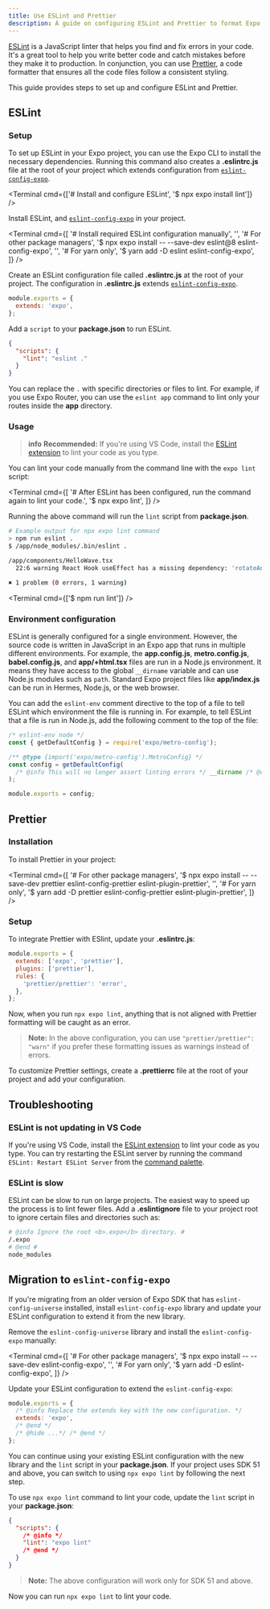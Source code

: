 ```yaml
---
title: Use ESLint and Prettier
description: A guide on configuring ESLint and Prettier to format Expo apps.
---
```



<TabsGroup>

[ESLint](https://eslint.org/) is a JavaScript linter that helps you find and fix errors in your code. It's a great tool to help you write better code and catch mistakes before they make it to production. In conjunction, you can use [Prettier](https://prettier.io/docs/en/), a code formatter that ensures all the code files follow a consistent styling.

This guide provides steps to set up and configure ESLint and Prettier.

## ESLint

### Setup

To set up ESLint in your Expo project, you can use the Expo CLI to install the necessary dependencies. Running this command also creates a **.eslintrc.js** file at the root of your project which extends configuration from [`eslint-config-expo`](https://github.com/expo/expo/tree/main/packages/eslint-config-expo).

<Terminal cmd={['# Install and configure ESLint', '$ npx expo install lint']} />

<Collapsible summary="Setup instructions for SDK 50 and below">

<Step label="1">

Install ESLint, and [`eslint-config-expo`](https://github.com/expo/expo/tree/main/packages/eslint-config-expo) in your project.

<Terminal
  cmd={[
    '# Install required ESLint configuration manually',
    '',
    '# For other package managers',
    '$ npx expo install -- --save-dev eslint@8 eslint-config-expo',
    '',
    '# For yarn only',
    '$ yarn add -D eslint eslint-config-expo',
  ]}
/>

</Step>

<Step label="2">

Create an ESLint configuration file called **.eslintrc.js** at the root of your project. The configuration in **.eslintrc.js** extends [`eslint-config-expo`](https://github.com/expo/expo/tree/main/packages/eslint-config-expo).

```js .eslintrc.js
module.exports = {
  extends: 'expo',
};
```

</Step>

<Step label="3">

Add a `script` to your **package.json** to run ESLint.

```json package.json
{
  "scripts": {
    "lint": "eslint ."
  }
}
```

You can replace the `.` with specific directories or files to lint. For example, if you use Expo Router, you can use the `eslint app` command to lint only your routes inside the **app** directory.

</Step>

</Collapsible>

### Usage

> **info** **Recommended:** If you're using VS Code, install the [ESLint extension](https://marketplace.visualstudio.com/items?itemName=dbaeumer.vscode-eslint) to lint your code as you type.

You can lint your code manually from the command line with the `expo lint` script:

<Tabs>

<Tab label="For SDK 51 and above">

<Terminal
  cmd={[
    '# After ESLint has been configured, run the command again to lint your code.',
    '$ npx expo lint',
  ]}
/>

Running the above command will run the `lint` script from **package.json**.

```sh
# Example output for npx expo lint command
> npm run eslint .
$ /app/node_modules/.bin/eslint .

/app/components/HelloWave.tsx
  22:6 warning React Hook useEffect has a missing dependency: 'rotateAnimation'. Either include it or remove the dependency array react-hooks/exhaustive-deps

✖ 1 problem (0 errors, 1 warning)
```

</Tab>

<Tab label="For SDK 50 and below">

<Terminal cmd={['$ npm run lint']} />

</Tab>

</Tabs>

### Environment configuration

ESLint is generally configured for a single environment. However, the source code is written in JavaScript in an Expo app that runs in multiple different environments. For example, the **app.config.js**, **metro.config.js**, **babel.config.js**, and **app/+html.tsx** files are run in a Node.js environment. It means they have access to the global `__dirname` variable and can use Node.js modules such as `path`. Standard Expo project files like **app/index.js** can be run in Hermes, Node.js, or the web browser.

You can add the `eslint-env` comment directive to the top of a file to tell ESLint which environment the file is running in. For example, to tell ESLint that a file is run in Node.js, add the following comment to the top of the file:

```js metro.config.js
/* eslint-env node */
const { getDefaultConfig } = require('expo/metro-config');

/** @type {import('expo/metro-config').MetroConfig} */
const config = getDefaultConfig(
  /* @info This will no longer assert linting errors */ __dirname /* @end */
);

module.exports = config;
```

## Prettier

### Installation

To install Prettier in your project:

<Terminal
  cmd={[
    '# For other package managers',
    '$ npx expo install -- --save-dev prettier eslint-config-prettier eslint-plugin-prettier',
    '',
    '# For yarn only',
    '$ yarn add -D prettier eslint-config-prettier eslint-plugin-prettier',
  ]}
/>

### Setup

To integrate Prettier with ESlint, update your **.eslintrc.js**:

```js .eslintrc.js
module.exports = {
  extends: ['expo', 'prettier'],
  plugins: ['prettier'],
  rules: {
    'prettier/prettier': 'error',
  },
};
```

Now, when you run `npx expo lint`, anything that is not aligned with Prettier formatting will be caught as an error.

> **Note:** In the above configuration, you can use `"prettier/prettier": "warn"` if you prefer these formatting issues as warnings instead of errors.

To customize Prettier settings, create a **.prettierrc** file at the root of your project and add your configuration.

<BoxLink
  title="Custom Prettier configuration"
  description="Learn more about customizing Prettier configuration."
  href="https://github.com/expo/expo/tree/main/packages/eslint-config-universe#customizing-prettier"
/>

## Troubleshooting

### ESLint is not updating in VS Code

If you're using VS Code, install the [ESLint extension](https://marketplace.visualstudio.com/items?itemName=dbaeumer.vscode-eslint) to lint your code as you type. You can try restarting the ESLint server by running the command `ESLint: Restart ESLint Server` from the [command palette](https://code.visualstudio.com/docs/getstarted/userinterface#_command-palette).

### ESLint is slow

ESLint can be slow to run on large projects. The easiest way to speed up the process is to lint fewer files. Add a **.eslintignore** file to your project root to ignore certain files and directories such as:

```sh .eslintignore
# @info Ignore the root <b>.expo</b> directory. #
/.expo
# @end #
node_modules
```

## Migration to `eslint-config-expo`

If you're migrating from an older version of Expo SDK that has `eslint-config-universe` installed, install `eslint-config-expo` library and update your ESLint configuration to extend it from the new library.

<Step label="1">

Remove the `eslint-config-universe` library and install the `eslint-config-expo` manually:

<Terminal
  cmd={[
    '# For other package managers',
    '$ npx expo install -- --save-dev eslint-config-expo',
    '',
    '# For yarn only',
    '$ yarn add -D eslint-config-expo',
  ]}
/>

</Step>

<Step label="2">

Update your ESLint configuration to extend the `eslint-config-expo`:

```js .eslintrc.js
module.exports = {
  /* @info Replace the extends key with the new configuration. */
  extends: 'expo',
  /* @end */
  /* @hide ...*/ /* @end */
};
```

You can continue using your existing ESLint configuration with the new library and the `lint` script in your **package.json**. If your project uses SDK 51 and above, you can switch to using `npx expo lint` by following the next step.

</Step>

<Step label="3">

To use `npx expo lint` command to lint your code, update the `lint` script in your **package.json**:

```json package.json
{
  "scripts": {
    /* @info */
    "lint": "expo lint"
    /* @end */
  }
}
```

> **Note:** The above configuration will work only for SDK 51 and above.

Now you can run `npx expo lint` to lint your code.

</Step>

</TabsGroup>
